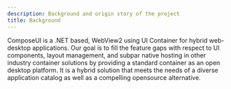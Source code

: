 ```yaml
---
description: Background and origin story of the project
title: Background
---
```


ComposeUI is a .NET based, WebView2 using UI Container for hybrid web-desktop applications.
Our goal is to fill the feature gaps with respect to UI components, layout management,
and subpar native hosting in other industry container solutions by providing a standard
container as an open desktop platform. It is a hybrid solution that meets the needs of 
a diverse application catalog as well as a compelling opensource alternative.